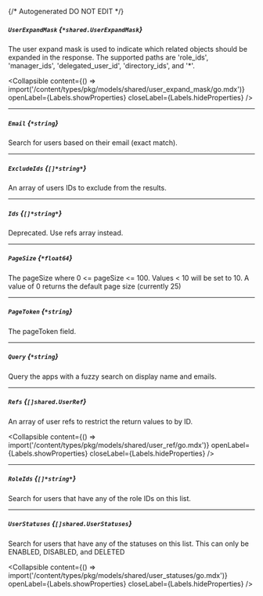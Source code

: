 {/* Autogenerated DO NOT EDIT  */}

##### `UserExpandMask` *{`*shared.UserExpandMask`}*
The user expand mask is used to indicate which related objects should be expanded in the response.
 The supported paths are 'role_ids', 'manager_ids', 'delegated_user_id', 'directory_ids', and '\*'.

<Collapsible content={() => import('/content/types/pkg/models/shared/user_expand_mask/go.mdx')} openLabel={Labels.showProperties} closeLabel={Labels.hideProperties} />


---
##### `Email` *{`*string`}*
Search for users based on their email (exact match).

---
##### `ExcludeIds` *{`[]*string*`}*
An array of users IDs to exclude from the results.

---
##### `Ids` *{`[]*string*`}*
Deprecated. Use refs array instead.

---
##### `PageSize` *{`*float64`}*
The pageSize where 0 \<\= pageSize \<\= 100. Values \< 10 will be set to 10. A value of 0 returns the default page size (currently 25)

---
##### `PageToken` *{`*string`}*
The pageToken field.

---
##### `Query` *{`*string`}*
Query the apps with a fuzzy search on display name and emails.

---
##### `Refs` *{`[]shared.UserRef`}*
An array of user refs to restrict the return values to by ID.

<Collapsible content={() => import('/content/types/pkg/models/shared/user_ref/go.mdx')} openLabel={Labels.showProperties} closeLabel={Labels.hideProperties} />


---
##### `RoleIds` *{`[]*string*`}*
Search for users that have any of the role IDs on this list.

---
##### `UserStatuses` *{`[]shared.UserStatuses`}*
Search for users that have any of the statuses on this list. This can only be ENABLED, DISABLED, and DELETED

<Collapsible content={() => import('/content/types/pkg/models/shared/user_statuses/go.mdx')} openLabel={Labels.showProperties} closeLabel={Labels.hideProperties} />



